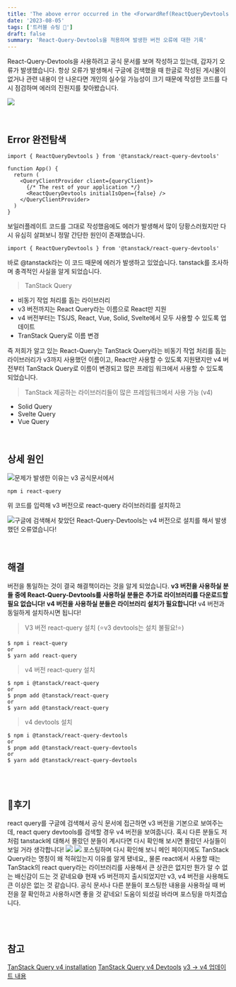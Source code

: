 ```yaml
---
title: 'The above error occurred in the <ForwardRef(ReactQueryDevtools Panel)> component:'
date: '2023-08-05'
tags: ['트러블 슈팅 🚀']
draft: false
summary: 'React-Query-Devtools을 적용하며 발생한 버전 오류에 대한 기록'
---
```


React-Query-Devtools을 사용하려고 공식 문서를 보며 작성하고 있는데, 갑자기 오류가 발생했습니다. 항상 오류가 발생해서 구글에 검색했을 때 한글로 작성된 게시물이 없거나 관련 내용이 안 나온다면 개인의 실수일 가능성이 크기 때문에 작성한 코드를 다시 점검하며 에러의 진원지를 찾아봤습니다.

![](https://velog.velcdn.com/images/mintmin0320/post/0da43447-7cb8-45e4-927d-e0a28d8c3577/image.png)

<br/>

## Error 완전탐색
```
import { ReactQueryDevtools } from '@tanstack/react-query-devtools'

function App() {
  return (
    <QueryClientProvider client={queryClient}>
      {/* The rest of your application */}
      <ReactQueryDevtools initialIsOpen={false} />
    </QueryClientProvider>
  )
}
```
보일러플레이트 코드를 그대로 작성했음에도 에러가 발생해서 많이 당황스러웠지만 다시 유심히 살펴보니 정말 간단한 원인이 존재했습니다.
```
import { ReactQueryDevtools } from '@tanstack/react-query-devtools'
```
바로 @tanstack라는 이 코드 때문에 에러가 발생하고 있었습니다. tanstack를 조사하며 충격적인 사실을 알게 되었습니다.

>TanStack Query
- 비동기 작업 처리를 돕는 라이브러리
- v3 버전까지는 React Query라는 이름으로 React만 지원
- v4 버전부터는 TS/JS, React, Vue, Solid, Svelte에서 모두 사용할 수 있도록 업데이트
- TranStack Query로 이름 변경

즉 저희가 알고 있는 React-Query는 TanStack Query라는 비동기 작업 처리를 돕는 라이브러리가 v3까지 사용했던 이름이고, React만 사용할 수 있도록 지원됐지만
v4 버전부터 TanStack Query로 이름이 변경되고 많은 프레임 워크에서 사용할 수 있도록 되었습니다.
>TanStack 제공하는 라이브러리들이 많은 프레임워크에서 사용 가능 (v4)
- Solid Query
- Svelte Query
- Vue Query


<br/>

## 상세 원인
![](https://velog.velcdn.com/images/mintmin0320/post/643bcd55-50ca-44ba-be64-750189ca0edc/image.png)문제가 발생한 이유는 v3 공식문서에서 
```
npm i react-query
```
위 코드를 입력해 v3 버전으로 react-query 라이브러리를 설치하고

![](https://velog.velcdn.com/images/mintmin0320/post/79ab0b70-e425-4bd7-af47-6947b59f8017/image.png)구글에 검색해서 찾았던 React-Query-Devtools는 v4 버전으로 설치를 해서 발생했던 오류였습니다! 

<br/>

## 해결
버전을 통일하는 것이 결국 해결책이라는 것을 알게 되었습니다. **v3 버전을 사용하실 분들 중에 React-Query-Devtools를 사용하실 분들은 추가로 라이브러리를 다운로드할 필요 없습니다!** 
**v4 버전을 사용하실 분들은 라이브러리 설치가 필요합니다!** v4 버전과 동일하게 설치하시면 됩니다!

>V3 버전 react-query 설치 (⭐️v3 devtools는 설치 불필요!⭐️)
```
$ npm i react-query
or
$ yarn add react-query
```
>v4 버전 react-query 설치 
```
$ npm i @tanstack/react-query
or
$ pnpm add @tanstack/react-query
or
$ yarn add @tanstack/react-query
```
>v4 devtools 설치
```
$ npm i @tanstack/react-query-devtools
or
$ pnpm add @tanstack/react-query-devtools
or
$ yarn add @tanstack/react-query-devtools
```

<br/>
<br/>

## 🚀후기
react query를 구글에 검색해서 공식 문서에 접근하면 v3 버전을 기본으로 보여주는데, react query devtools를 검색할 경우 v4 버전을 보여줍니다. 혹시 다른 분들도 저처럼 tanstack에 대해서 몰랐던 분들이 계시다면 다시 확인해 보시면 몰랐던 사실들이 보일 거라 생각합니다!
![](https://velog.velcdn.com/images/mintmin0320/post/d4dddaf3-1502-4235-9875-f5900c00a743/image.png)
![](https://velog.velcdn.com/images/mintmin0320/post/ed9a53ea-a2ce-444a-99d4-df6fb88c0955/image.png)
포스팅하며 다시 확인해 보니 메인 페이지에도 TanStack Query라는 명칭이 왜 적혀있는지 이유를 알게 됐네요,, 물론 react에서 사용할 때는 TanStack의 react query라는 라이브러리를 사용해서 큰 상관은 없지만 뭔가 알 수 없는 배신감이 드는 것 같네요😅 
현재 v5 버전까지 출시되었지만 v3, v4 버전을 사용해도 큰 이상은 없는 것 같습니다.
공식 문서나 다른 분들이 포스팅한 내용을 사용하실 때 버전을 잘 확인하고 사용하시면 좋을 것 같네요!
도움이 되셨길 바라며 포스팅을 마치겠습니다. 




<br/>
<br/>

## 참고
[TanStack Query v4 installation](https://tanstack.com/query/v4/docs/react/installation)
[TanStack Query v4 Devtools](https://tanstack.com/query/v4/docs/react/devtools)
[v3 -> v4 업데이트 내용](https://tanstack.com/query/latest/docs/react/guides/migrating-to-react-query-4#new-api-for-usequeries)